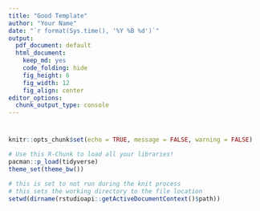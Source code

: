 ```yaml
---
title: "Good Template"
author: "Your Name"
date: "`r format(Sys.time(), '%Y %B %d')`"
output:
  pdf_document: default
  html_document:
    keep_md: yes
    code_folding: hide
    fig_height: 6
    fig_width: 12
    fig_align: center
editor_options:
  chunk_output_type: console
---
```


# {.tabset .tabset-fade}

```r
knitr::opts_chunk$set(echo = TRUE, message = FALSE, warning = FALSE)
```

```r
# Use this R-Chunk to load all your libraries!
pacman::p_load(tidyverse)
theme_set(theme_bw())
```

```r
# this is set to not run during the knit process
# this sets the working directory to the file location
setwd(dirname(rstudioapi::getActiveDocumentContext()$path))
```

